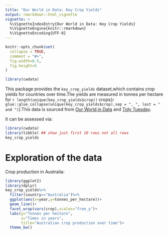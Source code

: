 ```yaml
---
title: "Our World in Data: Key Crop Yields"
output: rmarkdown::html_vignette
vignette: >
  %\VignetteIndexEntry{Our World in Data: Key Crop Yields}
  %\VignetteEngine{knitr::rmarkdown}
  %\VignetteEncoding{UTF-8}
---
```


```r
knitr::opts_chunk$set(
  collapse = TRUE,
  comment = "#>",
  fig.width=6.5,
  fig.height=5
)
```

```r
library(cwdata)
```

This package provides the `key_crop_yields` dataset,which contains crop yields for countries over time.The yields are measured in tonnes per hectare for `r length(unique(key_crop_yields$crop))` crops(`r glue::glue_collapse(unique(key_crop_yields$crop),sep = ", ", last = " and ")`).This data is sourced from [Our World in Data](https://ourworldindata.org/crop-yields)  and [Tidy Tuesday](https://github.com/rfordatascience/tidytuesday/blob/master/data/2020/2020-09-01/readme.md).

It can be assessed via:
```r
library(cwdata)
library(tibble) ## show just first 10 rows not all rows
key_crop_yields
```

# Exploration of the data

Crop production in Australia:

```r
library(ggplot2)
library(dplyr)
key_crop_yields%>%
  filter(country=="Australia")%>%
  ggplot(aes(x=year,y=tonnes_per_hectare))+
  geom_line()+
  facet_wrap(vars(crop),scales="free_y")+
  labs(y="Tonnes per hectare",
       x="Times in years",
       title="Australian crop production over time")+
  theme_bw()
```




